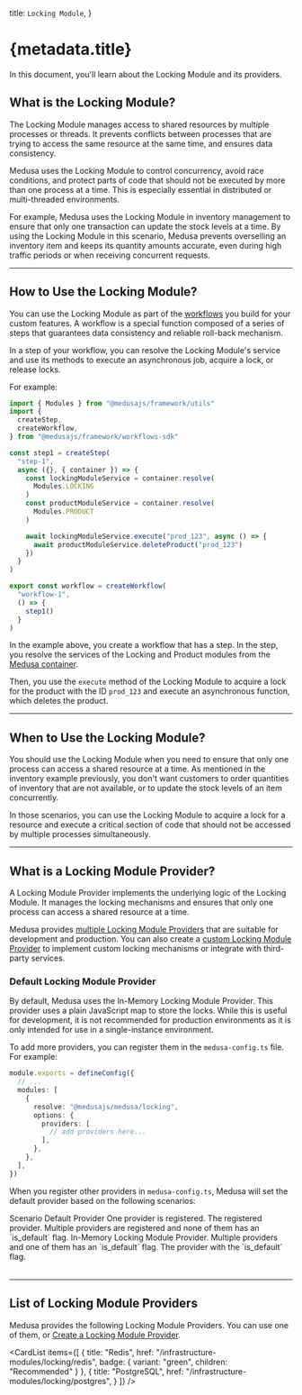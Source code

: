 
  title: `Locking Module`,
}

# {metadata.title}

In this document, you'll learn about the Locking Module and its providers.

## What is the Locking Module?

The Locking Module manages access to shared resources by multiple processes or threads. It prevents conflicts between processes that are trying to access the same resource at the same time, and ensures data consistency.

Medusa uses the Locking Module to control concurrency, avoid race conditions, and protect parts of code that should not be executed by more than one process at a time. This is especially essential in distributed or multi-threaded environments.

For example, Medusa uses the Locking Module in inventory management to ensure that only one transaction can update the stock levels at a time. By using the Locking Module in this scenario, Medusa prevents overselling an inventory item and keeps its quantity amounts accurate, even during high traffic periods or when receiving concurrent requests.

---

## How to Use the Locking Module?

You can use the Locking Module as part of the [workflows](!docs!/learn/fundamentals/workflows) you build for your custom features. A workflow is a special function composed of a series of steps that guarantees data consistency and reliable roll-back mechanism.

In a step of your workflow, you can resolve the Locking Module's service and use its methods to execute an asynchronous job, acquire a lock, or release locks.

For example:

```ts
import { Modules } from "@medusajs/framework/utils"
import { 
  createStep,
  createWorkflow,
} from "@medusajs/framework/workflows-sdk"

const step1 = createStep(
  "step-1",
  async ({}, { container }) => {
    const lockingModuleService = container.resolve(
      Modules.LOCKING
    )
    const productModuleService = container.resolve(
      Modules.PRODUCT
    )

    await lockingModuleService.execute("prod_123", async () => {
      await productModuleService.deleteProduct("prod_123")
    })
  } 
)

export const workflow = createWorkflow(
  "workflow-1",
  () => {
    step1()
  }
)
```

In the example above, you create a workflow that has a step. In the step, you resolve the services of the Locking and Product modules from the [Medusa container](!docs!/learn/fundamentals/medusa-container).

Then, you use the `execute` method of the Locking Module to acquire a lock for the product with the ID `prod_123` and execute an asynchronous function, which deletes the product.

---

## When to Use the Locking Module?

You should use the Locking Module when you need to ensure that only one process can access a shared resource at a time. As mentioned in the inventory example previously, you don't want customers to order quantities of inventory that are not available, or to update the stock levels of an item concurrently.

In those scenarios, you can use the Locking Module to acquire a lock for a resource and execute a critical section of code that should not be accessed by multiple processes simultaneously.

---

## What is a Locking Module Provider?

A Locking Module Provider implements the underlying logic of the Locking Module. It manages the locking mechanisms and ensures that only one process can access a shared resource at a time.

Medusa provides [multiple Locking Module Providers](#list-of-locking-module-providers) that are suitable for development and production. You can also create a [custom Locking Module Provider](/references/locking-module-provider) to implement custom locking mechanisms or integrate with third-party services.

### Default Locking Module Provider

By default, Medusa uses the In-Memory Locking Module Provider. This provider uses a plain JavaScript map to store the locks. While this is useful for development, it is not recommended for production environments as it is only intended for use in a single-instance environment.

To add more providers, you can register them in the `medusa-config.ts` file. For example:

```ts
module.exports = defineConfig({
  // ...
  modules: [
    {
      resolve: "@medusajs/medusa/locking",
      options: {
        providers: [
          // add providers here...
        ],
      },
    },
  ],
})
```

When you register other providers in `medusa-config.ts`, Medusa will set the default provider based on the following scenarios:

<Table>
  <Table.Header>
    <Table.Row>
      <Table.HeaderCell>Scenario</Table.HeaderCell>
      <Table.HeaderCell>Default Provider</Table.HeaderCell>
    </Table.Row>
  </Table.Header>
  <Table.Body>
    <Table.Row>
      <Table.Cell>
        One provider is registered.
      </Table.Cell>
      <Table.Cell>
        The registered provider.
      </Table.Cell>
    </Table.Row>
    <Table.Row>
      <Table.Cell>
        Multiple providers are registered and none of them has an `is_default` flag.
      </Table.Cell>
      <Table.Cell>
        In-Memory Locking Module Provider.
      </Table.Cell>
    </Table.Row>
    <Table.Row>
      <Table.Cell>
        Multiple providers and one of them has an `is_default` flag.
      </Table.Cell>
      <Table.Cell>
        The provider with the `is_default` flag.
      </Table.Cell>
    </Table.Row>
  </Table.Body>
</Table>

---

## List of Locking Module Providers

Medusa provides the following Locking Module Providers. You can use one of them, or [Create a Locking Module Provider](/references/locking-module-provider).

<CardList
  items={[
    {
      title: "Redis",
      href: "/infrastructure-modules/locking/redis",
      badge: {
        variant: "green",
        children: "Recommended"
      }
    },
    {
      title: "PostgreSQL",
      href: "/infrastructure-modules/locking/postgres",
    }
  ]}
/>
